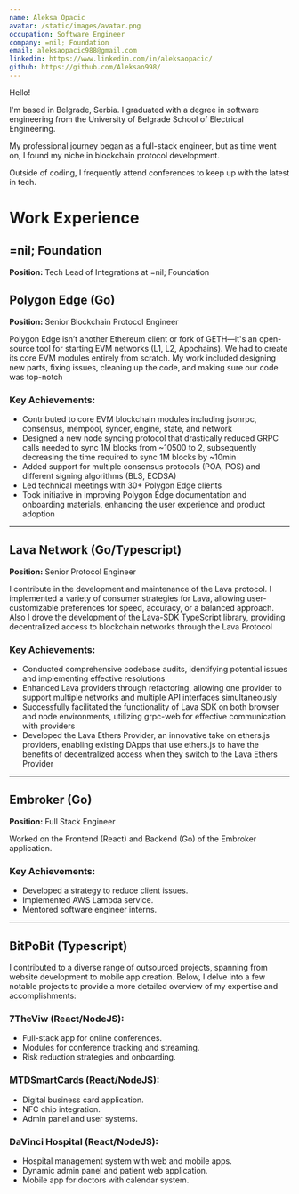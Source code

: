 ```yaml
---
name: Aleksa Opacic
avatar: /static/images/avatar.png
occupation: Software Engineer
company: =nil; Foundation
email: aleksaopacic988@gmail.com
linkedin: https://www.linkedin.com/in/aleksaopacic/
github: https://github.com/Aleksao998/
---
```


Hello!

I'm based in Belgrade, Serbia. I graduated with a degree in software engineering from the University of Belgrade School of Electrical Engineering.

My professional journey began as a full-stack engineer, but as time went on, I found my niche in blockchain protocol development.

Outside of coding, I frequently attend conferences to keep up with the latest in tech.


# Work Experience
## =nil; Foundation
**Position:** Tech Lead of Integrations at =nil; Foundation

## Polygon Edge (Go)
**Position:** Senior Blockchain Protocol Engineer

Polygon Edge isn’t another Ethereum client or fork of GETH—it's an open-source tool for starting EVM networks (L1, L2, Appchains). We had to create its core EVM modules entirely from scratch. My work included designing new parts, fixing issues, cleaning up the code, and making sure our code was top-notch

### Key Achievements:
- Contributed to core EVM blockchain modules including jsonrpc, consensus, mempool, syncer, engine, state, and network
- Designed a new node syncing protocol that drastically reduced GRPC calls needed to sync 1M blocks from ~10500 to 2, subsequently decreasing the time required to sync 1M blocks by ~10min
- Added support for multiple consensus protocols (POA, POS) and different signing algorithms (BLS, ECDSA)
- Led technical meetings with 30+ Polygon Edge clients
- Took initiative in improving Polygon Edge documentation and onboarding materials, enhancing the user experience and product adoption

---

## Lava Network (Go/Typescript)

**Position:** Senior Protocol Engineer

I contribute in the development and maintenance of the Lava protocol. I implemented a variety of consumer strategies for Lava, allowing user-customizable preferences for speed, accuracy, or a balanced approach. Also I drove the development of the Lava-SDK TypeScript library, providing decentralized access to blockchain networks through the Lava Protocol

### Key Achievements:
- Conducted comprehensive codebase audits, identifying potential issues and implementing effective resolutions
- Enhanced Lava providers through refactoring, allowing one provider to support multiple networks and multiple API interfaces simultaneously
- Successfully facilitated the functionality of Lava SDK on both browser and node environments, utilizing grpc-web for effective communication with providers
- Developed the Lava Ethers Provider, an innovative take on ethers.js providers, enabling existing DApps that use ethers.js to have the benefits of decentralized access when they switch to the Lava Ethers Provider

---

## Embroker (Go)

**Position:** Full Stack Engineer

Worked on the Frontend (React) and Backend (Go) of the Embroker application.

### Key Achievements:
- Developed a strategy to reduce client issues.
- Implemented AWS Lambda service.
- Mentored software engineer interns.

---

## BitPoBit (Typescript)

I contributed to a diverse range of outsourced projects, spanning from website development to mobile app creation. Below, I delve into a few notable projects to provide a more detailed overview of my expertise and accomplishments:

### 7TheViw (React/NodeJS):
- Full-stack app for online conferences.
- Modules for conference tracking and streaming.
- Risk reduction strategies and onboarding.

### MTDSmartCards (React/NodeJS):
- Digital business card application.
- NFC chip integration.
- Admin panel and user systems.

### DaVinci Hospital (React/NodeJS):
- Hospital management system with web and mobile apps.
- Dynamic admin panel and patient web application.
- Mobile app for doctors with calendar system.

